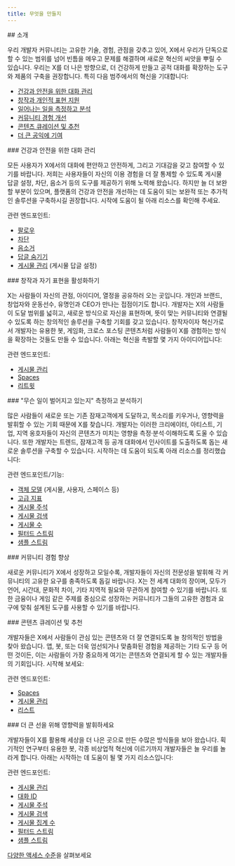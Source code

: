 ```yaml
---
title: 무엇을 만들지
---
```


<div id="introduction">
  ## 소개
</div>

우리 개발자 커뮤니티는 고유한 기술, 경험, 관점을 갖추고 있어, X에서 우리가 단독으로 할 수 있는 범위를 넘어 빈틈을 메우고 문제를 해결하며 새로운 혁신의 씨앗을 뿌릴 수 있습니다. 우리는 X를 더 나은 방향으로, 더 건강하게 만들고 공적 대화를 확장하는 도구와 제품의 구축을 권장합니다. 특히 다음 범주에서의 혁신을 기대합니다:

- [건강과 안전을 위한 대화 관리](#moderate)
- [창작과 개인적 표현 지원](#enable)
- [일어나는 일을 측정하고 분석](#measure)
- [커뮤니티 경험 개선](#improve)
- [콘텐츠 큐레이션 및 추천](#curate)
- [더 큰 공익에 기여](#impact)

<div id="moderate-conversations-for-health-and-safety">
  ### 건강과 안전을 위한 대화 관리
</div>

모든 사용자가 X에서의 대화에 편안하고 안전하게, 그리고 기대감을 갖고 참여할 수 있기를 바랍니다. 저희는 사용자들이 자신의 이용 경험을 더 잘 통제할 수 있도록 게시물 답글 설정, 차단, 음소거 등의 도구를 제공하기 위해 노력해 왔습니다. 하지만 늘 더 보완할 부분이 있으며, 플랫폼의 건강과 안전을 개선하는 데 도움이 되는 보완적 또는 추가적인 솔루션을 구축하시길 권장합니다. 시작에 도움이 될 아래 리소스를 확인해 주세요.

관련 엔드포인트:

- [팔로우](/ko/x-api/users/follows/introduction)
- [차단](/ko/x-api/users/blocks/introduction)
- [음소거](/ko/x-api/users/mutes/introduction)
- [답글 숨기기](/ko/x-api/posts/hide-replies/introduction)
- [게시물 관리](/ko/x-api/posts/manage-tweets/introduction) (게시물 답글 설정)

<div id="enable-creation-and-personal-expression">
  ### 창작과 자기 표현을 활성화하기
</div>

X는 사람들이 자신의 관점, 아이디어, 열정을 공유하러 오는 곳입니다. 개인과 브랜드, 창업자와 운동선수, 유명인과 CEO가 만나는 접점이기도 합니다. 개발자는 X의 사람들이 도달 범위를 넓히고, 새로운 방식으로 자신을 표현하며, 뜻이 맞는 커뮤니티와 연결될 수 있도록 하는 창의적인 솔루션을 구축할 기회를 갖고 있습니다. 창작자이자 혁신가로서 개발자는 유용한 봇, 게임화, 크로스 포스팅 콘텐츠처럼 사람들이 X를 경험하는 방식을 확장하는 것들도 만들 수 있습니다. 아래는 혁신을 촉발할 몇 가지 아이디어입니다:

관련 엔드포인트:

- [게시물 관리](/ko/x-api/posts/manage-tweets/introduction)
- [Spaces](/ko/x-api/spaces/introduction)
- [리트윗](/ko/x-api/posts/retweets/introduction)

<div id="measure-and-analyze-whats-happening">
  ### "무슨 일이 벌어지고 있는지" 측정하고 분석하기
</div>

많은 사람들이 새로운 또는 기존 잠재고객에게 도달하고, 목소리를 키우거나, 영향력을 발휘할 수 있는 기회 때문에 X를 찾습니다. 개발자는 이러한 크리에이터, 아티스트, 기업, 지역 옹호자들이 자신의 콘텐츠가 미치는 영향을 측정·분석·이해하도록 도울 수 있습니다. 또한 개발자는 트렌드, 잠재고객 등 공개 대화에서 인사이트를 도출하도록 돕는 새로운 솔루션을 구축할 수 있습니다. 시작하는 데 도움이 되도록 아래 리소스를 정리했습니다:

관련 엔드포인트/기능:

- [객체 모델](/ko/x-api/fundamentals/data-dictionary) (게시물, 사용자, 스페이스 등)
- [고급 지표](/ko/x-api/fundamentals/metrics)
- [게시물 주석](/ko/x-api/fundamentals/post-annotations)
- [게시물 검색](/ko/x-api/posts/search/introduction)
- [게시물 수](/ko/x-api/posts/counts/introduction)
- [필터드 스트림](/ko/x-api/posts/filtered-stream/introduction)
- [샘플 스트림](/ko/x-api/posts/volume-streams/introduction)

<div id="improve-community-experiences">
  ### 커뮤니티 경험 향상
</div>

새로운 커뮤니티가 X에서 성장하고 모일수록, 개발자들이 자신의 전문성을 발휘해 각 커뮤니티의 고유한 요구를 충족하도록 돕길 바랍니다. X는 전 세계 대화의 장이며, 모두가 언어, 시간대, 문화적 차이, 기타 지역적 필요와 무관하게 참여할 수 있기를 바랍니다. 또한 금융이나 게임 같은 주제를 중심으로 성장하는 커뮤니티가 그들의 고유한 경험과 요구에 맞춰 설계된 도구를 사용할 수 있기를 바랍니다.

<div id="curate-and-recommend-content">
  ### 콘텐츠 큐레이션 및 추천
</div>

개발자들은 X에서 사람들이 관심 있는 콘텐츠와 더 잘 연결되도록 늘 창의적인 방법을 찾아 왔습니다. 앱, 봇, 또는 더욱 엄선되거나 맞춤화된 경험을 제공하는 기타 도구 등 어떤 것이든, 이는 사람들이 가장 중요하게 여기는 콘텐츠와 연결되게 할 수 있는 개발자들의 기회입니다. 시작해 보세요:

관련 엔드포인트:

- [Spaces](/ko/x-api/spaces/introduction)
- [게시물 관리](/ko/x-api/posts/manage-tweets/introduction)
- [리스트](/ko/x-api/lists/manage-lists/introduction)

<div id="impact-the-greater-good">
  ### 더 큰 선을 위해 영향력을 발휘하세요
</div>

개발자들이 X를 활용해 세상을 더 나은 곳으로 만든 수많은 방식들을 보아 왔습니다. 획기적인 연구부터 유용한 봇, 각종 비상업적 혁신에 이르기까지 개발자들은 늘 우리를 놀라게 합니다. 아래는 시작하는 데 도움이 될 몇 가지 리소스입니다:

관련 엔드포인트:

- [게시물 관리](/ko/x-api/posts/manage-tweets/introduction)
- [대화 ID](/ko/x-api/fundamentals/conversation-id)
- [게시물 주석](/ko/x-api/fundamentals/post-annotations)
- [게시물 검색](/ko/x-api/posts/search/introduction)
- [게시물 집계 수](/ko/x-api/posts/counts/introduction)
- [필터드 스트림](/ko/x-api/posts/filtered-stream/introduction)
- [샘플 스트림](/ko/x-api/posts/volume-streams/introduction)

[다양한 액세스 수준](/ko/x-api/getting-started/about-x-api)을 살펴보세요